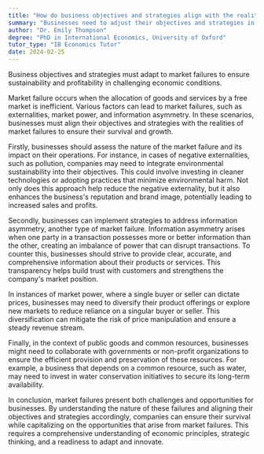 ```yaml
---
title: "How do business objectives and strategies align with the realities of market failure?"
summary: "Businesses need to adjust their objectives and strategies in response to market failures to maintain sustainability and profitability during difficult economic times."
author: "Dr. Emily Thompson"
degree: "PhD in International Economics, University of Oxford"
tutor_type: "IB Economics Tutor"
date: 2024-02-25
---
```


Business objectives and strategies must adapt to market failures to ensure sustainability and profitability in challenging economic conditions.

Market failure occurs when the allocation of goods and services by a free market is inefficient. Various factors can lead to market failures, such as externalities, market power, and information asymmetry. In these scenarios, businesses must align their objectives and strategies with the realities of market failures to ensure their survival and growth.

Firstly, businesses should assess the nature of the market failure and its impact on their operations. For instance, in cases of negative externalities, such as pollution, companies may need to integrate environmental sustainability into their objectives. This could involve investing in cleaner technologies or adopting practices that minimize environmental harm. Not only does this approach help reduce the negative externality, but it also enhances the business's reputation and brand image, potentially leading to increased sales and profits.

Secondly, businesses can implement strategies to address information asymmetry, another type of market failure. Information asymmetry arises when one party in a transaction possesses more or better information than the other, creating an imbalance of power that can disrupt transactions. To counter this, businesses should strive to provide clear, accurate, and comprehensive information about their products or services. This transparency helps build trust with customers and strengthens the company's market position.

In instances of market power, where a single buyer or seller can dictate prices, businesses may need to diversify their product offerings or explore new markets to reduce reliance on a singular buyer or seller. This diversification can mitigate the risk of price manipulation and ensure a steady revenue stream.

Finally, in the context of public goods and common resources, businesses might need to collaborate with governments or non-profit organizations to ensure the efficient provision and preservation of these resources. For example, a business that depends on a common resource, such as water, may need to invest in water conservation initiatives to secure its long-term availability.

In conclusion, market failures present both challenges and opportunities for businesses. By understanding the nature of these failures and aligning their objectives and strategies accordingly, companies can ensure their survival while capitalizing on the opportunities that arise from market failures. This requires a comprehensive understanding of economic principles, strategic thinking, and a readiness to adapt and innovate.
    
